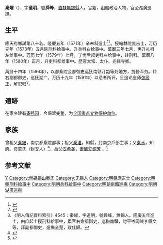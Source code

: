 {{明清人物信息框
| 姓名 = 秦燿
| 原名 =
| 圖片名稱= 
| 圖片大小 =
| 圖片說明 = 
| 最高職務 = 巡撫湖廣都察院右副都御史
| 國家 = 大明 
| 爵位 =
| 籍貫 = [[南直隸|直隸]][[常州府|常州府]][[無錫縣|無錫縣]]
| 族裔 = 
| 字號 = 字道明，號舜峰
| 諡號 =
| 出生日期 = 嘉靖二十三年（1544年）
| 出生地點 = 
| 逝世日期 = 萬曆三十二年（1604年）
| 逝世地點 =
| 墓葬 =
| 配偶 = 
| 親屬 = 
| 出身 =
* 隆慶五年辛未科同進士出身
| 經歷 =
| 著作 =  
}}
'''秦燿'''（{{bd|1544年||1604年||Qin}}），字'''道明'''，號'''舜峰'''，[[南直隸|直隸]][[無錫縣|無錫縣]]人，官籍，[[明朝|明朝]]政治人物，官至湖廣巡撫。

== 生平 ==
應天府鄉試第八十名。隆慶五年（1571年）辛未科進士<ref>{{Cite book|title=《皇明贡举考》卷五|last=（明）[[张朝瑞|张朝瑞]]|first=|publisher=《续修四库全书》史部第828册|year=|isbn=|location=|pages=}}</ref><ref>{{Cite book|title=贡举志五种 上|last=鲁小俊，江俊伟著|first=|publisher=武汉：武汉大学出版社|year=2009|isbn=978-7-307-07043-1|location=|pages=}}</ref>。授翰林院庶吉士，万历元年（1573年）五月除刑科给事中。升兵科右给事中。萬曆三年七月，再升礼科左给事中。万历七年（1579年）七月，丁忧后起吏科左给事中，转刑科。萬曆八年（1580年）正月，升吏科都给事中。歷官太常、太仆、光禄寺卿。

萬曆十四年（1586年），以都察院佥都御史巡抚南赣汀韶等处地方，提督军务。转右副都御史，巡抚湖广。万历十九年（1591年）以忌者所讦，且追论座师[[张居正|张居正]]，解职归<ref>《明人傳記資料索引》4545：秦燿，字道明，號舜峰，無錫人。隆慶五年進士，由庶起士授刑科給事中，累官右僉都御史，巡撫南贛，討平岑岡賊李佩文等，拜副都御史，進撫全楚，致仕歸。</ref>。

==遺跡==
在家乡建有[[寄畅园|寄畅园]]，今保留完整，为[[全国重点文物保护单位|全国重点文物保护单位]]。

==家族==
曾祖父[[秦鏜|秦鏜]]，南京都察院都事；祖父[[秦淮|秦淮]]，知縣，封南京戶部主事；父[[秦禾|秦禾]]，知府。母葛氏（封安人）<ref>{{Cite book|title=天一阁藏明代科举录选刊 登科录 点校本|last=龚延明主编|first=|publisher=宁波出版社|year=2016|isbn=978-7-5526-2320-8|location=宁波|pages=|quote=《天一閣藏明代科舉錄選刊.登科錄》之《隆慶五年辛未科登科錄》}}</ref>。岳父[[安希尧|安希尧]]，[[妻舅|妻舅]][[安绍芳|安绍芳]] 。<ref>{{cite book|title= 《膠山安黃氏宗譜》|year= 1922（民国十一年）|author1= 安榮光|author2= 安宗愈|page= |publisher= }}</ref>

==参考文献==
{{reflist}}

{{隆慶五年辛未科殿試金榜}}

{{Authority control}}

{{DEFAULTSORT:Qin秦}}
[[Category:秦姓|Y]]
[[Category:無錫錫山秦氏|Category:無錫錫山秦氏]]
[[Category:无锡人|Category:无锡人]]
[[Category:明朝庶吉士|Category:明朝庶吉士]]
[[Category:明朝刑科給事中|Category:明朝刑科給事中]]
[[Category:明朝兵科給事中|Category:明朝兵科給事中]]
[[Category:明朝南贛巡撫|Category:明朝南贛巡撫]]
[[Category:明朝湖廣巡撫|Category:明朝湖廣巡撫]]